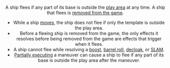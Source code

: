 <Header title="flee" version="1.4.4" />

A ship flees if any part of its base is outside the [play area](/article/Play_Area) at any time. A ship
that flees is [removed from the game](/article/Removed_From_Game).

- While a ship [moves](/article/Move), the ship does not flee if only the template is outside
  the play area.
- Before a fleeing ship is removed from the game, the only effects it
  resolves before being removed from the game are effects that trigger
  when it flees.
- A ship cannot flee while resolving a [boost](/article/Boost), [barrel roll](/article/Barrel_Roll), [decloak](/article/Cloak), or [SLAM](/article/Slam).
- [Partially executing](/article/Partially_Executing) a maneuver can cause a ship to flee if any part of its
  base is outside the play area after the maneuver.

